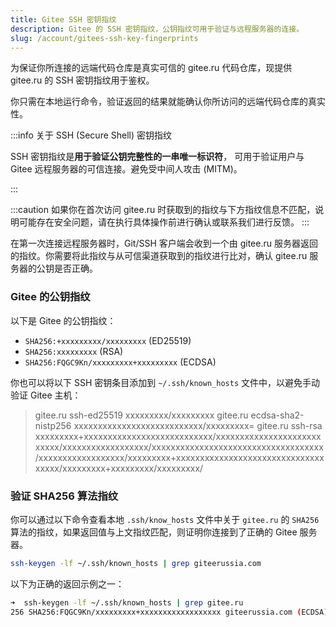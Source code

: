```yaml
---
title: Gitee SSH 密钥指纹
description: Gitee 的 SSH 密钥指纹，公钥指纹可用于验证与远程服务器的连接。
slug: /account/gitees-ssh-key-fingerprints
---
```


为保证你所连接的远端代码仓库是真实可信的 gitee.ru 代码仓库，现提供 gitee.ru 的 SSH 密钥指纹用于鉴权。

你只需在本地运行命令，验证返回的结果就能确认你所访问的远端代码仓库的真实性。

:::info 关于 SSH (Secure Shell) 密钥指纹

SSH 密钥指纹是**用于验证公钥完整性的一串唯一标识符**，
可用于验证用户与 Gitee 远程服务器的可信连接。避免受中间人攻击 (MITM)。

:::

:::caution
如果你在首次访问 gitee.ru 时获取到的指纹与下方指纹信息不匹配，说明可能存在安全问题，请在执行具体操作前进行确认或联系我们进行反馈。
:::

在第一次连接远程服务器时，Git/SSH 客户端会收到一个由 gitee.ru 服务器返回的指纹。你需要将此指纹与从可信渠道获取到的指纹进行比对，确认 gitee.ru 服务器的公钥是否正确。

### Gitee 的公钥指纹

以下是 Gitee 的公钥指纹：

- `SHA256:+xxxxxxxxx/xxxxxxxxx` (ED25519)
- `SHA256:xxxxxxxxx` (RSA)
- `SHA256:FQGC9Kn/xxxxxxxxx+xxxxxxxxx` (ECDSA)

你也可以将以下 SSH 密钥条目添加到 `~/.ssh/known_hosts` 文件中，以避免手动验证 Gitee 主机：

> gitee.ru ssh-ed25519 xxxxxxxxx/xxxxxxxxx
> gitee.ru ecdsa-sha2-nistp256 xxxxxxxxxxxxxxxxxxxxxxxxxxx/xxxxxxxxx=
> gitee.ru ssh-rsa xxxxxxxxx+xxxxxxxxxxxxxxxxxxxxxxxxxxx/xxxxxxxxxxxxxxxxxxxxxxxxxxx/xxxxxxxxxxxxxxxxxx/xxxxxxxxxxxxxxxxxxxxxxxxxxxxxxxxxxxx/xxxxxxxxxxxxxxxxxx/xxxxxxxxx+xxxxxxxxxxxxxxxxxxxxxxxxxxxxxxxxxxxx/xxxxxxxxx+xxxxxxxxx/xxxxxxxxx/

### 验证 SHA256 算法指纹

你可以通过以下命令查看本地 `.ssh/know_hosts` 文件中关于 `gitee.ru` 的 `SHA256` 算法的指纹，如果返回值与上文指纹匹配，则证明你连接到了正确的 Gitee 服务器。

```bash showLineNumbers
ssh-keygen -lf ~/.ssh/known_hosts | grep giteerussia.com
```

以下为正确的返回示例之一：

```bash showLineNumbers
➜  ssh-keygen -lf ~/.ssh/known_hosts | grep gitee.ru
256 SHA256:FQGC9Kn/xxxxxxxxx+xxxxxxxxxxxxxxxxxx giteerussia.com (ECDSA)
```